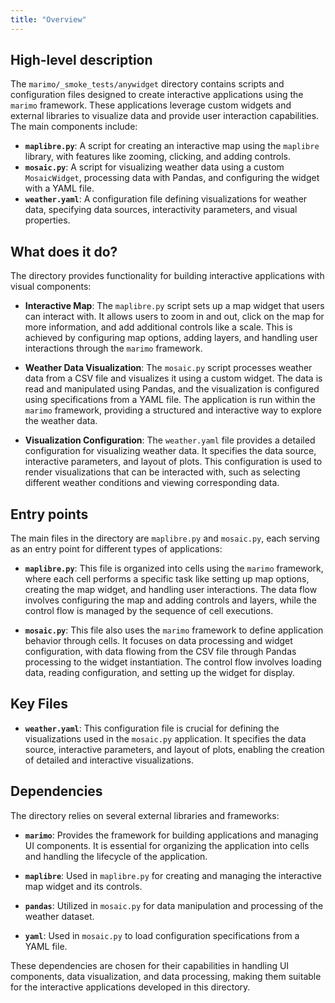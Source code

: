 ```yaml
---
title: "Overview"
---
```


## High-level description

The `marimo/_smoke_tests/anywidget` directory contains scripts and configuration files designed to create interactive applications using the `marimo` framework. These applications leverage custom widgets and external libraries to visualize data and provide user interaction capabilities. The main components include:

- **`maplibre.py`**: A script for creating an interactive map using the `maplibre` library, with features like zooming, clicking, and adding controls.
- **`mosaic.py`**: A script for visualizing weather data using a custom `MosaicWidget`, processing data with Pandas, and configuring the widget with a YAML file.
- **`weather.yaml`**: A configuration file defining visualizations for weather data, specifying data sources, interactivity parameters, and visual properties.

## What does it do?

The directory provides functionality for building interactive applications with visual components:

- **Interactive Map**: The `maplibre.py` script sets up a map widget that users can interact with. It allows users to zoom in and out, click on the map for more information, and add additional controls like a scale. This is achieved by configuring map options, adding layers, and handling user interactions through the `marimo` framework.

- **Weather Data Visualization**: The `mosaic.py` script processes weather data from a CSV file and visualizes it using a custom widget. The data is read and manipulated using Pandas, and the visualization is configured using specifications from a YAML file. The application is run within the `marimo` framework, providing a structured and interactive way to explore the weather data.

- **Visualization Configuration**: The `weather.yaml` file provides a detailed configuration for visualizing weather data. It specifies the data source, interactive parameters, and layout of plots. This configuration is used to render visualizations that can be interacted with, such as selecting different weather conditions and viewing corresponding data.

## Entry points

The main files in the directory are `maplibre.py` and `mosaic.py`, each serving as an entry point for different types of applications:

- **`maplibre.py`**: This file is organized into cells using the `marimo` framework, where each cell performs a specific task like setting up map options, creating the map widget, and handling user interactions. The data flow involves configuring the map and adding controls and layers, while the control flow is managed by the sequence of cell executions.

- **`mosaic.py`**: This file also uses the `marimo` framework to define application behavior through cells. It focuses on data processing and widget configuration, with data flowing from the CSV file through Pandas processing to the widget instantiation. The control flow involves loading data, reading configuration, and setting up the widget for display.

## Key Files

- **`weather.yaml`**: This configuration file is crucial for defining the visualizations used in the `mosaic.py` application. It specifies the data source, interactive parameters, and layout of plots, enabling the creation of detailed and interactive visualizations.

## Dependencies

The directory relies on several external libraries and frameworks:

- **`marimo`**: Provides the framework for building applications and managing UI components. It is essential for organizing the application into cells and handling the lifecycle of the application.

- **`maplibre`**: Used in `maplibre.py` for creating and managing the interactive map widget and its controls.

- **`pandas`**: Utilized in `mosaic.py` for data manipulation and processing of the weather dataset.

- **`yaml`**: Used in `mosaic.py` to load configuration specifications from a YAML file.

These dependencies are chosen for their capabilities in handling UI components, data visualization, and data processing, making them suitable for the interactive applications developed in this directory.
